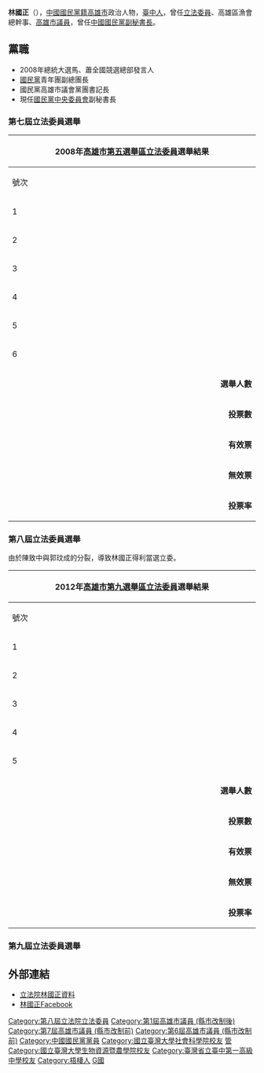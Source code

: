 {{blpunsourced|time=2020-01-19T19:40:33+00:00}}
{{Infobox AM
| name               = 林國正
| image name         = 
| order              = {{KMT}}第19屆[[中國國民黨秘書長|副秘書長]]
| chairman           = [[洪秀柱|洪秀柱]]
| term_start         = 2016年4月5日
| term_end           = 2017年8月20日
| order2             = {{ROC}}第8屆[[立法委員|立法委員]]
| term_start2        = 2012年2月1日
| term_end2          = 2016年1月31日
| constituency2      = [[高雄市第九選舉區|高雄市第九選舉區]]<br>（[[小港區|小港區]]、[[前鎮區|前鎮區]]-51里）
| majority2          = 70,600(38.43%)
| width              = 
| sex                = 男
| spouse             = 
| period             = 
| party              = {{KMT}}
| Native place       = 
| nationality        = {{ROC}}
| date of birth      = {{Birth date and age|1966|11|26}}
| place of birth     = {{TWN}}[[臺中縣|臺中縣]][[梧棲鎮|梧棲鎮]]
| educate            = 
*[[臺中市立臺中第一高級中等學校|臺灣省立臺中第一高級中學]]
*[[國立臺灣大學|國立臺灣大學]]農業經濟學系學士
*[[國立中央大學|國立中央大學]]財務管理研究所碩士
*[[國立臺灣大學|國立臺灣大學]]國家發展研究所博士班
| past               = 
* 高雄區漁會總幹事
* 實踐大學財金系講師
* 國民黨青年團副總團長
* 第6屆高雄市議員
* 第7屆高雄市議員
* 第1屆高雄市(合併)議員
* 立法院第八屆立法委員<br><span style="color: blue;">（2012年－2016年）</span>
* [[中國國民黨|中國國民黨]]中央委員會副秘書長
}}

'''林國正'''（{{bd|1966年|11月26日||}}），[[中國國民黨籍|中國國民黨籍]][[高雄市|高雄市]]政治人物，[[臺中市|臺中人]]，曾任[[立法委員|立法委員]]、高雄區漁會總幹事、[[高雄市議員|高雄市議員]]，曾任[[中國國民黨秘書長|中國國民黨副秘書長]]。

==黨職==
*2008年總統大選馬、蕭全國競選總部發言人
*[[國民黨|國民黨]]青年團副總團長
*國民黨高雄市議會黨團書記長
*現任[[中國國民黨中央委員會|國民黨中央委員會]]副秘書長

===第七屆立法委員選舉===
{|class="wikitable collapsible" style="text-align:center"
|-
! colspan="7" width=620px|2008年[[高雄市第九選舉區|高雄市第五選舉區]][[立法委員|立法委員]]選舉結果
|-
!width=35|號次
!width=55| 候選人
!width=120| 政黨
!width=75| 得票數
!width=75| 得票率
!width=49| 當選標記
|-
|1||'''[[郭玟成|郭玟成]]'''||{{Dpp}}||style="border-left:4px solid #1B9431;" align="right"|70,576
|align="right"|51.97%
|align="center"|[[File:Vote1.svg|20px]]
|-
|2||[[曹文玟|曹文玟]]||{{HP}}||style="border-left:4px solid #000000;" align="right"|444
|align="right"|0.33%
|align="center"|
|-
|3||[[楊掌朝|楊掌朝]]||[[洪運忠義黨|洪運忠義黨]]||style="border-left:4px solid #000000;" align="right"|581
|align="right"|0.43%
|align="center"|
|-
|4||[[趙連出|趙連出]]||[[大道慈悲濟世黨|大道慈悲濟世黨]]||style="border-left:4px solid #000000;" align="right"|1,098
|align="right"|0.81%
|align="center"|
|-
|5||[[楊美蘭|楊美蘭]]||<!-- 注释出：[[File:Civil_Party_Taiwan.JPG|20px]] --> [[公民黨_(台灣)|公民黨]]||style="border-left:4px solid #DC143C;" align="right"|596
|align="right"|0.44%
|align="center"|
|-
|6||林國正||{{kmt}}||style="border-left:4px solid #000099;" align="right"|62,480
|align="right"|46.02%
|align="center"|
|- bgcolor=EEEEEE 
| colspan="3" align="right" | '''選舉人數''' || colspan="3" align="left" |　237,314
|- bgcolor=EEEEEE 
| colspan="3" align="right" | '''投票數''' || colspan="3" align="left" |　138,039
|- bgcolor=EEEEEE 
| colspan="3" align="right" | '''有效票''' || colspan="3" align="left" |　135,775
|- bgcolor=EEEEEE 
| colspan="3" align="right" | '''無效票''' || colspan="3" align="left" |　2,264
|- bgcolor=EEEEEE 
| colspan="3" align="right" | '''投票率''' || colspan="3" align="left" |　58.17%
|}

===第八屆立法委員選舉===
由於陳致中與郭玟成的分裂，導致林國正得利當選立委。
{|class="wikitable collapsible" style="text-align:center"
|-
! colspan="7" width=620px|2012年[[高雄市第九選舉區|高雄市第九選舉區]][[立法委員|立法委員]]選舉結果
|-
!width=35|號次
!width=55| 候選人
!width=120| 政黨
!width=75| 得票數
!width=75| 得票率
!width=49| 當選標記
|-
|1||[[陳致中|陳致中]]||{{Nonp}}||style="border-left:4px solid #000000;" align="right"|48,941
|align="right"|26.64%
|align="center"|
|-
|2||[[蔡媽福|蔡媽福]]||{{Nonp}}||style="border-left:4px solid #000000;" align="right"|2,779
|align="right"|1.51%
|align="center"|
|-
|3||'''[[郭玟成|郭玟成]]'''||{{dpp}}||style="border-left:4px solid #1B9431;" align="right"|59,258
|align="right"|32.25%
|align="center"|
|-
|4||林國正||{{kmt}}||style="border-left:4px solid #000099;" align="right"|70,600
|align="right"|38.43%
|align="center"|[[File:Vote1.svg|20px]]
|-
|5||-{[[林杰正|林杰正]]}-||[[File:台灣國民會議TNC_logo.png|25px]] [[台灣國民會議|台灣國民會議]]||style="border-left:4px solid #FF0000;" align="right"|2,142
|align="right"|1.17%
|align="center"|
|- bgcolor=EEEEEE 
| colspan="3" align="right" | '''選舉人數''' || colspan="3" align="left" |　245,843
|- bgcolor=EEEEEE 
| colspan="3" align="right" | '''投票數''' || colspan="3" align="left" |　186,569
|- bgcolor=EEEEEE 
| colspan="3" align="right" | '''有效票''' || colspan="3" align="left" |　183,720
|- bgcolor=EEEEEE 
| colspan="3" align="right" | '''無效票''' || colspan="3" align="left" |　2,849
|- bgcolor=EEEEEE 
| colspan="3" align="right" | '''投票率''' || colspan="3" align="left" |　75.89%
|}

===第九屆立法委員選舉===
{{2016年中華民國立法委員選舉結果/高雄市第九選舉區}}

{{reflist|2}}
==外部連結==
*[http://www.ly.gov.tw/03_leg/0301_main/legIntro.action?lgno=00032&stage=8 立法院林國正資料] {{Wayback|url=http://www.ly.gov.tw/03_leg/0301_main/legIntro.action?lgno=00032&stage=8 |date=20170704005343 }}
*[https://www.facebook.com/linkuo.cheng 林國正Facebook]

{{第1屆高雄市議員}}
{{中華民國第八屆立法委員}}
{{DEFAULTSORT:Lin林}}
[[Category:第八屆立法院立法委員|Category:第八屆立法院立法委員]]
[[Category:第1屆高雄市議員_(縣市改制後)|Category:第1屆高雄市議員 (縣市改制後)]]
[[Category:第7屆高雄市議員_(縣市改制前)|Category:第7屆高雄市議員 (縣市改制前)]]
[[Category:第6屆高雄市議員_(縣市改制前)|Category:第6屆高雄市議員 (縣市改制前)]]
[[Category:中國國民黨黨員|Category:中國國民黨黨員]]
[[Category:國立臺灣大學社會科學院校友|Category:國立臺灣大學社會科學院校友]]
[[Category:國立中央大學校友|管]]
[[Category:國立臺灣大學生物資源暨農學院校友|Category:國立臺灣大學生物資源暨農學院校友]]
[[Category:臺灣省立臺中第一高級中學校友|Category:臺灣省立臺中第一高級中學校友]]
[[Category:梧棲人|Category:梧棲人]]
[[Category:林姓|G國]]